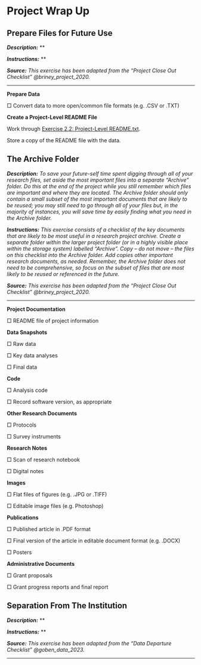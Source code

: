 # Project Wrap Up

## Prepare Files for Future Use {#future-use}

***Description:*** **

***Instructions:*** **

***Source:*** *This exercise has been adapted from the "Project Close Out Checklist" @briney_project_2020.*

---

**Prepare Data**

&#9633; Convert data to more open/common file formats (e.g. .CSV or .TXT) 

**Create a Project-Level README File**

Work through [Exercise 2.2: Project-Level README.txt](#readme-txt).

Store a copy of the README file with the data.


## The Archive Folder {#archive-folder}

***Description:*** *To save your future-self time spent digging through all of your research files, set aside the most important files into a separate “Archive” folder. Do this at the end of the project while you still remember which files are important and where they are located. The Archive folder should only contain a small subset of the most important documents that are likely to be reused; you may still need to go through all of your files but, in the majority of instances, you will save time by easily finding what you need in the Archive folder.*

***Instructions:*** *This exercise consists of a checklist of the key documents that are likely to be most useful in a research project archive. Create a separate folder within the larger project folder (or in a highly visible place within the storage system) labelled “Archive”. Copy – do not move – the files on this checklist into the Archive folder. Add copies other important research documents, as needed. Remember, the Archive folder does not need to be comprehensive, so focus on the subset of files that are most likely to be reused or referenced in the future.*

***Source:*** *This exercise has been adapted from the "Project Close Out Checklist" @briney_project_2020.*

---

**Project Documentation**

&#9633; README file of project information

**Data Snapshots**

&#9633; Raw data

&#9633; Key data analyses

&#9633; Final data

**Code**

&#9633; Analysis code

&#9633; Record software version, as appropriate

**Other Research Documents**

&#9633; Protocols

&#9633; Survey instruments

**Research Notes**

&#9633; Scan of research notebook

&#9633; Digital notes

**Images**

&#9633; Flat files of figures (e.g. .JPG or .TIFF)

&#9633; Editable image files (e.g. Photoshop)

**Publications**

&#9633; Published article in .PDF format

&#9633; Final version of the article in editable document format (e.g. .DOCX)

&#9633; Posters

**Administrative Documents**

&#9633; Grant proposals

&#9633; Grant progress reports and final report

## Separation From The Institution {#separation}

***Description:*** **

***Instructions:*** **

***Source:*** *This exercise has been adapted from the "Data Departure Checklist" @goben_data_2023.*

---

